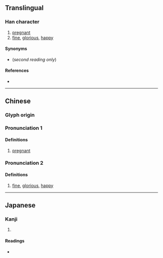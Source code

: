 {{character info}}
==Translingual==

===Han character===
{{Han char|rn=38|rad=女|as=10|sn=13|four=47427|canj=VPUU|ids=⿰女芻}}

# [[pregnant]]
# [[fine]], [[glorious]], [[happy]]

====Synonyms====
* {{l|mul|美好}} (''second reading only'')

====References====
* {{Han ref|kx=0267.370|dkj=06566|dj=0535.210|hdz=21072.180|uh=5AB0|ud=23216|bh=DCFA|bd=56570}}

----

==Chinese==
{{zh-forms|s=㛀|alt=㑳}}

===Glyph origin===
{{Han etym}}

===Pronunciation 1===
{{zh-pron
|m=chú
|c=co4
|mc=y
|oc=y
|ma=
|cat=a
}}

====Definitions====
{{zh-hanzi}}

# [[pregnant]]

===Pronunciation 2===
{{zh-pron
|m=zòu
|c=zau1
|mc=
|oc=
|ma=
|cat=a
}}

====Definitions====
{{zh-hanzi}}

# [[fine]], [[glorious]], [[happy]]

----

==Japanese==

===Kanji===
{{ja-kanji|grade=|rs=女10}}

# {{rfdef|ja|sort=女10}}

====Readings====
* {{ja-readings|on=[[しう]] (shiu), [[す]] (su), [[しゅ]] (shu), [[じゅ]] (ju)|kun=[[はらむ]] (haramu), [[みめよい]] (mimeyoi), [[やもめ]] (yamome)}}